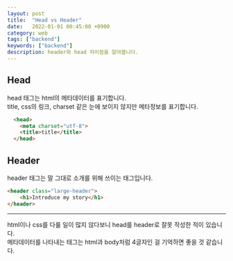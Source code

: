 ```yaml
---
layout: post
title:  "Head vs Header"
date:   2022-01-01 00:45:00 +0900
category: web
tags: ["backend"]
keywords: ["backend"]
description: header와 head 차이점을 알아봅니다.
---
```


## Head
head 태그는 html의 메타데이터를 표기합니다.  
title, css의 링크, charset 같은 눈에 보이지 않지만 메타정보를 표기합니다.  
```html
  <head>
    <meta charset="utf-8">
    <title>title</title>
  </head>
```

## Header
header 태그는 말 그대로 소개를 위해 쓰이는 태그입니다. 
```html
<header class="large-header">
    <h1>Introduce my story</h1>
</header>
```

---
html이나 css를 다룰 일이 많지 않다보니 head를 header로 잘못 작성한 적이 있습니다.  
메타데이터를 나타내는 태그는 html과 body처럼 4글자인 걸 기억하면 좋을 것 같습니다.  